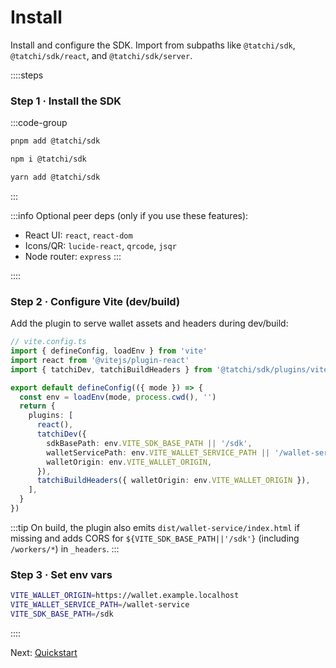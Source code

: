 # Install


Install and configure the SDK. Import from subpaths like `@tatchi/sdk`, `@tatchi/sdk/react`, and `@tatchi/sdk/server`.

::::steps
### Step 1 · Install the SDK

:::code-group
```bash [pnpm]
pnpm add @tatchi/sdk
```

```bash [npm]
npm i @tatchi/sdk
```

```bash [yarn]
yarn add @tatchi/sdk
```
:::

:::info
Optional peer deps (only if you use these features):
- React UI: `react`, `react-dom`
- Icons/QR: `lucide-react`, `qrcode`, `jsqr`
- Node router: `express`
:::

::::

### Step 2 · Configure Vite (dev/build)

Add the plugin to serve wallet assets and headers during dev/build:

```ts
// vite.config.ts
import { defineConfig, loadEnv } from 'vite'
import react from '@vitejs/plugin-react'
import { tatchiDev, tatchiBuildHeaders } from '@tatchi/sdk/plugins/vite'

export default defineConfig(({ mode }) => {
  const env = loadEnv(mode, process.cwd(), '')
  return {
    plugins: [
      react(),
      tatchiDev({
        sdkBasePath: env.VITE_SDK_BASE_PATH || '/sdk',
        walletServicePath: env.VITE_WALLET_SERVICE_PATH || '/wallet-service',
        walletOrigin: env.VITE_WALLET_ORIGIN,
      }),
      tatchiBuildHeaders({ walletOrigin: env.VITE_WALLET_ORIGIN }),
    ],
  }
})
```

:::tip
On build, the plugin also emits `dist/wallet-service/index.html` if missing and adds CORS for `${VITE_SDK_BASE_PATH||'/sdk'}` (including `/workers/*`) in `_headers`.
:::

### Step 3 · Set env vars

```bash
VITE_WALLET_ORIGIN=https://wallet.example.localhost
VITE_WALLET_SERVICE_PATH=/wallet-service
VITE_SDK_BASE_PATH=/sdk
```
::::

Next: [Quickstart](./quickstart)

